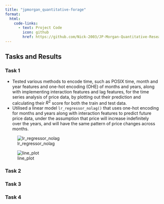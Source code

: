```yaml
---
title: "jpmorgan_quantitative-forage"
format:
  html:
    code-links:
      - text: Project Code
        icon: github
        href: https://github.com/Nick-2003/JP-Morgan-Quantitative-Research
---
```


## Tasks and Results

### Task 1

-   Tested various methods to encode time, such as POSIX time, month and year features and one-hot encoding (OHE) of months and years, along with implementing interaction features and lag features, for the time series analysis of price data, by plotting out their prediction and calculating their $R^{2}$ score for both the train and test data.
-   Utilised a linear model `lr_regressor_nolag()` that uses one-hot encoding for months and years along with interaction features to predict future price data, under the assumption that price will increase indefinitely over the years, and will have the same pattern of price changes across months.

![lr_regressor_nolag](assets/images/jpmorgan_quantitative_1.png)

![line_plot](assets/images/jpmorgan_quantitative_2.png)

### Task 2

### Task 3

### Task 4
